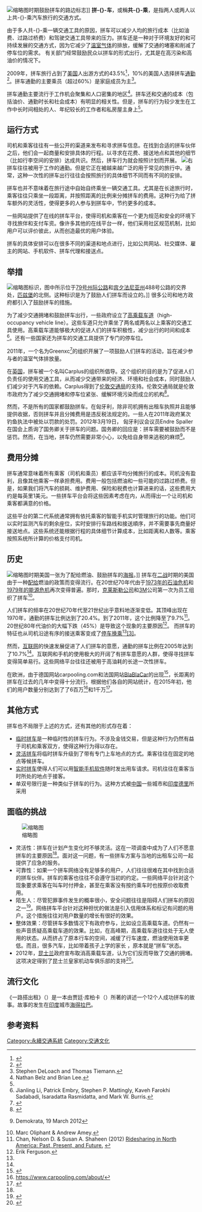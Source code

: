 {{TA
|G1=Transport
|1=zh-cn:拼车;zh-tw:共乘;
}}
[[File:"Pool_It"_Sign_North_of_Vancouver,_Washington,_Was_a_Reminder_That_the_Gasoline_Shortage_Was_Not_over_in_March,_1974_and_Sharing_Rides_Was_a_Good_Idea_03-1974.jpg|缩略图]]时期鼓励拼车的路边标志]]
'''拼-{}-车'''，或稱'''共-{}-乘'''，是指两人或两人以上共-{}-乘汽车旅行的交通方式。

由于多人共-{}-乘一辆交通工具的原因，拼车可以减少人均的旅行成本（比如油费、过路过桥费）和驾驶交通工具带来的压力。拼车还是一种对于环境友好的和可持续发展的交通方式，因为它减少了[[温室气体|温室气体]]的排放，缓解了交通的堵塞和削减了停车位的需求。 有关部门经常鼓励民众以拼车的形式出行，尤其是在高污染和高油价的情况下。

2009年，拼车旅行占到了[[美国|美国]]人出游方式的43.5%<ref>{{Cite web|url=http://nhts.ornl.gov/tables09/ae/work/Job24716.html |title=U.S. Department of Transportation, Federal Highway Administration, 2009 National Household Travel Survey |accessdate=2014-01-29 |publisher=U.S. Federal Highway Administration |deadurl=yes |archiveurl=https://web.archive.org/web/20131023135048/http://nhts.ornl.gov/tables09/ae/work/Job24716.html |archivedate=2013-10-23 }}</ref>，10%的美国人选择拼车[[通勤|通勤]]<ref>{{Cite news|url=http://www.nytimes.com/interactive/2011/01/29/us/20110129-nat-CARPOOL.html?ref=us|title=Car-Pooling Declines as Driving Becomes Cheaper|date=28 January 2011|work=The New York Times|last2=Gebeloff/|first2=Robert|first1=Haeyoun|last1=Park|accessdate=2016-08-03|archive-date=2017-11-07|archive-url=https://web.archive.org/web/20171107031203/http://www.nytimes.com/interactive/2011/01/29/us/20110129-nat-CARPOOL.html?ref=us|dead-url=no}}</ref>。拼车通勤的主要乘员（超过60%）是家庭成员为主<ref name="Elon">Stephen DeLoach and Thomas Tiemann. </ref>。 

拼车通勤主要流行于工作机会聚集和人口密集的地区<ref>Nathan Belz and Brian Lee. </ref>。拼车还和交通的成本（包括油价、通勤时长和社会成本）有明显的相关性。但是，拼车的行为较少发生在工作中长时间相处的人、年纪较长的工作者和私房屋主身上<ref name="Elon" />。

== 运行方式 ==
司机和乘客往往有一些公开的渠道来发布和寻求拼车信息。在找到合适的拼车伙伴之后，他们会一起商量和安排具体的行程。以寻求在花费、接送地点和其他的细节（比如行李空间的安排）达成共识。然后，拼车行为就会按照计划而开展。
[[File:Carpoolplaats_De_Kar.jpg|右]]
拼车往往被用于工作的通勤。但是它正在被越来越广泛的用于常见的旅行中。通常，这种一次性的拼车出行往往会按照旅行的具体细节不同而有不同的安排。

拼车也并不意味着在旅行途中自始自终乘坐一辆交通工具。尤其是在长途旅行时，乘客往往只乘坐一段距离，并按照距离的比例来分摊拼车的费用。这种行为给了拼车额外的灵活性，使得更多的人参与到拼车中，节约更多的成本。

一些网站提供了在线的拼车平台，使得司机和乘客在一个更为规范和安全的环境下寻找旅伴和支付车资。像许多其他的在线平台一样，他们采用社区规范机制，比如用户可以评价彼此，从而创造最优的用户体验。

拼车的具体安排可以在很多不同的渠道和地点进行，比如公共网站、社交媒体、雇主的网站、手机软件、拼车代理和接送点。

== 举措 ==
[[File:Park_and_Ride_United_States.jpg|缩略图]]标识，图中所示位于[[79号州际公路|79号州际公路]]和[[宾夕法尼亚州|宾夕法尼亚州]]488号公路的交界处，[[匹兹堡|匹兹堡]]的北侧。这种标识是为了鼓励人们拼车而设立的。]]
很多公司和地方政府都引入了鼓励拼车的措施。

为了减少交通拥堵和鼓励拼车出行，一些政府设立了[[高乘載車道|高乘载车道]]（high-occupancy vehicle line）。这些车道只允许乘坐了两名或两名以上乘客的交通工具使用。高乘载车道能够极大的促进人们的拼车积极性，减少出行的时间和成本<ref name="TX">Jianling Li, Patrick Embry, Stephen P. Mattingly, Kaveh Farokhi Sadabadi, Isaradatta Rasmidatta, and Mark W. Burris. </ref>。还有一些国家还为拼车的交通工具提供了专门的停车位。

2011年，一个名为Greenxc<ref name="GreenXC Website">{{Cite web|url=http://www.greenxc.com|title=GreenXC Website|accessdate=26 June 2011|work=GreenXC About|archive-url=https://web.archive.org/web/20110604123410/http://greenxc.com/|archive-date=2011-06-04|dead-url=yes}}</ref>的组织开展了一项鼓励人们拼车的活动，旨在减少参与者的温室气体排放量。

在[[英国|英国]]，拼车被一个名叫Carplus的组织所倡导。这个组织的目的是为了促进人们负责任的使用交通工具，从而减少交通带来的经济、环境和社会成本，同时鼓励人们减少对于汽车的依赖。Carplus得到了[[倫敦交通局|伦敦交通局]]的支持。伦敦交通局就是伦敦市政府为了减少交通拥堵和停车位紧张、缓解环境污染而成立的机构<ref>{{Cite web|url=http://www.motiva.fi/files/4138/WP2_Final_Report.pdf|title=Source: The state of European Car Sharing, Car Sharing development strategy of greater London, p. 96-98: white-paper by Momo (European research project on sustainable mobility patterns), June 2010|accessdate=2014-01-29|date=|format=PDF|archive-date=2020-02-16|archive-url=https://web.archive.org/web/20200216101136/http://www.motiva.fi/files/4138/WP2_Final_Report.pdf|dead-url=no}}</ref>。

然而，不是所有的国家都鼓励拼车。在匈牙利，除非司机拥有出租车执照并且能够提供收据，否则拼车并且分摊费用是违反税法规定的。一些人在2011年政府某次钓鱼执法中被处以罚款的处罚。2012年3月19日， 匈牙利议会议员Endre Spaller在国会上质询了国务卿关于拼车的问题。国务卿的回应是：拼车需要被鼓励而不是惩罚。然而，在当地，拼车仍然需要非常小心，以免给自身带来逃税的麻烦<ref name="Demokrata, 19th March 2012">{{cite web|url=http://www.demokrata.hu/tartalmak/marcius__3 |title=存档副本 |accessdate=2012-04-06 |deadurl=yes |archiveurl=https://web.archive.org/web/20120530035500/http://www.demokrata.hu/tartalmak/marcius__3 |archivedate=2012-05-30 }} Demokrata, 19 March 2012</ref>。

== 费用分摊 ==
拼车通常意味着所有乘客（司机和乘员）都应该平均分摊旅行的成本。司机没有盈利，且像其他乘客一样承担费用。费用一般包括燃油和一些可能的过路过桥费。但是，如果我们将汽车的损耗、维护费用、保险和税费也计算进来的话，这些费用大约是每英里1美元。一些拼车平台会将这些因素考虑在内，从而得出一个让司机和乘客都满意的价格。

这些平台的第二代系统通常拥有依托乘客的智能手机实时管理旅行的功能。他们可以实时监测汽车的剩余座位，实时安排行车路线和接送順序，并不需要事先商量好接送地点。这些系统还能根据行程的具体细节计算成本，比如距离和人数等。乘客按照系统所计算的价格支付司机。 

== 历史 ==
[[File:Ride_with_hitler.jpg|缩略图]]时期美国一张为了配给燃油、鼓励拼车的[[海报|海报]]。]]
拼车在[[二战|二战]]时期的美国由于一种[[配給制|配给]]燃油的政策而变得流行。在20世纪70年代由于[[第一次石油危机|1973年的石油危机]]和[[第二次石油危机|1979年的能源危机]]再次变得普遍。那时，[[克莱斯勒公司|克莱斯勒公司]]和[[3M公司|3M]]公司第一次为员工组织了拼车<ref>Marc Oliphant & Andrew Amey. </ref>。 

人们拼车的频率在20世纪70年代至21世纪出乎意料地逐渐变低。其顶峰出现在1970年，通勤的拼车比例达到了20.4%。到了2011年，这个比例降至了9.7%<ref name="Ridesharing in North America">Chan, Nelson D. & Susan A. Shaheen (2012) [http://tsrc.berkeley.edu/sites/tsrc.berkeley.edu/files/Ridesharing%20in%20North%20America%20Past%20%20Present%20%20and%20Future.pdf Ridesharing in North America: Past, Present, and Future.] {{webarchive|url=https://web.archive.org/web/20140204033306/http://tsrc.berkeley.edu/sites/tsrc.berkeley.edu/files/Ridesharing%20in%20North%20America%20Past%20%20Present%20%20and%20Future.pdf |date=2014-02-04 }} </ref>。20世纪80年代油价的大幅下跌（45%）是导致这个现象的主要原因<ref>Erik Ferguson. </ref>。 而拼车的特征也从司机沿途有序的接送乘客变成了[[停车换乘|停车换乘<ref name="Elon" />]][[#cite_note-Elon-3|<span class="mw-reflink-text"><nowiki>[3]</nowiki></span>]]。

然而，[[互联网|互联网]]的快速发展促进了人们拼车的意愿，通勤的拼车比例在2005年达到了10.7%<ref name="Ridesharing in North America" />。互联网和手机的使用极大的开阔了有拼车意愿的人群，使得寻找拼车变得简单易行。这些网络平台往往还被用于高油耗的长途一次性拼车。

在欧洲，由于德国网站carpooling.com和法国网站[[BlaBlaCar|BlaBlaCar]]的出现<ref>{{Cite web |url=http://tech.eu/features/481/ride-sharing-europe-carpooling-blablacar/ |title=存档副本 |access-date=2016-08-03 |archive-date=2021-01-04 |archive-url=https://web.archive.org/web/20210104235905/https://tech.eu/features/481/ride-sharing-europe-carpooling-blablacar/ |dead-url=no }}</ref>，长距离的拼车在过去的几年中变得十分流行。根据他们各自的网站统计，在2015年初，他们的用户数量分别达到了了6百万<ref>https://www.carpooling.com/about/{{dead link|date=六月 2017 |bot=InternetArchiveBot }}</ref>和1千万<ref>{{cite web |url=http://www.blablacar.com/blog/blablacar-about |title=存档副本 |accessdate=2015-02-20  |deadurl=yes |archiveurl=https://web.archive.org/web/20150225200103/http://www.blablacar.com/blog/blablacar-about |archivedate=2015-02-25 }}</ref>。

== 其他方式 ==
拼车也不局限于上述的方式，还有其他的形式存在着：
* [[临时拼车|临时拼车]]是一种临时性的拼车行为。不涉及金钱交易，但是这种行为仍然有益于司机和乘客双方，使得这种行为得以存在。
* [[灵活拼车|灵活拼车]]将临时拼车升级到了带有专门上车地点的方式。乘客往往在固定的地点等候拼车。
* [[实时拼车|实时拼车]]使得人们可以用[[智能手机|智能手机]][[软件|软件]]随时发出用车请求。司机往往在乘客当时所处的地点于接客。
* 单双号限行是一种类似于拼车的行为。这种方式被[[中国|中国]]一些城市和[[印度|印度]][[德里|德里]]所采用

== 面临的挑战 ==
[[File:Carpool_Decline_in_USA.png|缩略图]]
* 灵活性：拼车在计划产生变化时不够灵活。这在一项调查中成为了人们不愿意拼车的主要原因<ref name="TX" />。面对这一问题，有一些拼车方案与当地的出租车公司一起提供了应急的服务。
* 可靠性：如果一个拼车网络没有足够多的用户，人们往往很难在其中找到合适的拼车伙伴。拼车的乘客也往往不会遵守当初的约定。一些网络平台针对这个现象要求乘客在叫车时付押金，甚至在乘客没有按约乘车时也按原价收取费用。
* 陌生人：尽管犯罪事件发生的概率很小，安全问题往往是阻碍人们拼车的原因之一<ref>{{Cite journal|title=Hitchhiking: a Viable Addition to a Multimodal Transportation System: Prepared for National Science Foundation, 1975|url=http://trid.trb.org/view.aspx?type=MO&id=28681|date=1976-02-04|publisher=Trid.trb.org|accessdate=2014-01-29|journal=|archive-date=2019-11-08|archive-url=https://web.archive.org/web/20191108013523/https://trid.trb.org/view.aspx?type=MO&id=28681|dead-url=no}}</ref>。网络拼车平台针对这种担忧的做法是引入信用体系和标记有问题的用户。这个措施往往对用户数量的增长有很好的效果。
* 整体效果：尽管拼车多数情况下有政府参与，比如设立高乘载车道。仍然有一些声音质疑高乘载车道的效果。比如，在高峰期，高乘载车道往往处于无人使用的状态。从而挤占了原本行车的空间，减缓了行车速度，燃油使用效率更低。而且，很多汽车，比如带着孩子上学的家长 ，原本就是“拼车”状态。
* 2012年，[[昆士兰|昆士兰]]政府宣布取消高乘载车道，认为它们反而导致了交通的拥堵。这项决定得到了昆士兰皇家机动车俱乐部的支持<ref name="transit">{{Cite web|url=http://media.smh.com.au/news/national-news/transit-lanes-create-congestion-and-delays-3723415.html|title=Transit lanes create 'congestion and delays'|accessdate=March 1, 2013|date=18 Oct 12|publisher=Sydney Morning Herald|archive-date=2013-12-22|archive-url=https://web.archive.org/web/20131222023638/http://media.smh.com.au/news/national-news/transit-lanes-create-congestion-and-delays-3723415.html|dead-url=yes}}</ref>。

== 流行文化 ==
《一路搭出租》（{{lang|en|''Cabbing All The Way''}}）是一本由贾廷·库柏卡（{{lang|en|Jatin Kuberkar}}）所著的讲述一个12个人成功拼车的故事。故事的发生在[[印度|印度]]城市[[海得拉巴_(印度)|海得拉巴]]。

== 参考资料 ==
{{Reflist|2}}

{{公共交通}}

[[Category:永續交通系統|Category:永續交通系統]]
[[Category:交通文化|Category:交通文化]]